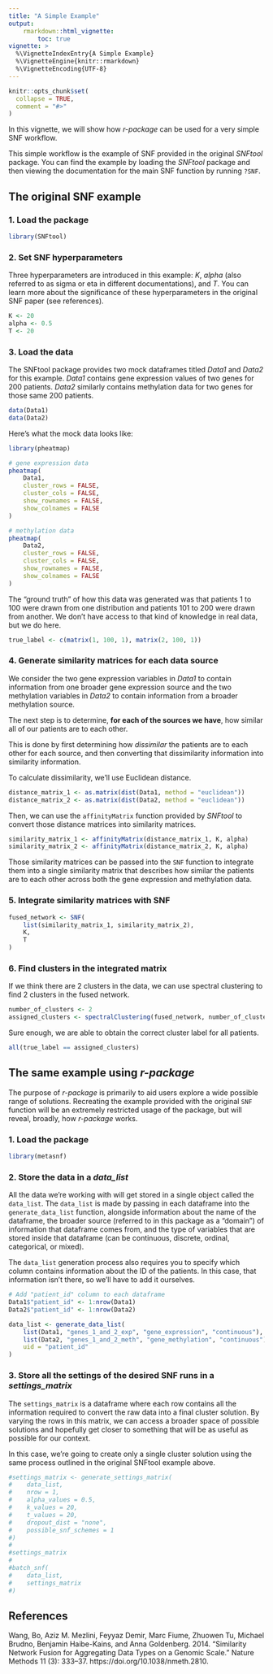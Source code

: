 ```yaml
---
title: "A Simple Example"
output:
    rmarkdown::html_vignette:
        toc: true
vignette: >
  %\VignetteIndexEntry{A Simple Example}
  %\VignetteEngine{knitr::rmarkdown}
  %\VignetteEncoding{UTF-8}
---
```


<style>
div.aside { background-color:#fff2e6; }
</style>

```r
knitr::opts_chunk$set(
  collapse = TRUE,
  comment = "#>"
)
```

In this vignette, we will show how *r-package* can be used for a very simple SNF workflow.

This simple workflow is the example of SNF provided in the original *SNFtool* package.
You can find the example by loading the *SNFtool* package and then viewing the documentation for the main SNF function by running `?SNF`.

## The original SNF example

### 1. Load the package

```r
library(SNFtool)
```

### 2. Set SNF hyperparameters

Three hyperparameters are introduced in this example: *K*, *alpha* (also referred to as sigma or eta in different documentations), and *T*.
You can learn more about the significance of these hyperparameters in the original SNF paper (see references).

```r
K <- 20
alpha <- 0.5
T <- 20
```

### 3. Load the data

The SNFtool package provides two mock dataframes titled *Data1* and *Data2* for this example.
*Data1* contains gene expression values of two genes for 200 patients.
*Data2* similarly contains methylation data for two genes for those same 200 patients.

```r
data(Data1)
data(Data2)
```

Here's what the mock data looks like:

```r
library(pheatmap)

# gene expression data
pheatmap(
    Data1,
    cluster_rows = FALSE,
    cluster_cols = FALSE,
    show_rownames = FALSE,
    show_colnames = FALSE
)

# methylation data
pheatmap(
    Data2,
    cluster_rows = FALSE,
    cluster_cols = FALSE,
    show_rownames = FALSE,
    show_colnames = FALSE
)
```

The "ground truth" of how this data was generated was that patients 1 to 100 were drawn from one distribution and patients 101 to 200 were drawn from another.
We don't have access to that kind of knowledge in real data, but we do here.

```r
true_label <- c(matrix(1, 100, 1), matrix(2, 100, 1))
```

### 4. Generate similarity matrices for each data source

We consider the two gene expression variables in *Data1* to contain information from one broader gene expression source and the two methylation variables in *Data2* to contain information from a broader methylation source.

The next step is to determine, **for each of the sources we have**, how similar all of our patients are to each other.

This is done by first determining how *dissimilar* the patients are to each other for each source, and then converting that dissimilarity information into similarity information.

To calculate dissimilarity, we'll use Euclidean distance.

```r
distance_matrix_1 <- as.matrix(dist(Data1, method = "euclidean"))
distance_matrix_2 <- as.matrix(dist(Data2, method = "euclidean"))
```

Then, we can use the `affinityMatrix` function provided by *SNFtool* to convert those distance matrices into similarity matrices.

```r
similarity_matrix_1 <- affinityMatrix(distance_matrix_1, K, alpha)
similarity_matrix_2 <- affinityMatrix(distance_matrix_2, K, alpha)
```

Those similarity matrices can be passed into the `SNF` function to integrate them into a single similarity matrix that describes how similar the patients are to each other across both the gene expression and methylation data.

### 5. Integrate similarity matrices with SNF

```r
fused_network <- SNF(
    list(similarity_matrix_1, similarity_matrix_2),
    K,
    T
)
```

### 6. Find clusters in the integrated matrix

If we think there are 2 clusters in the data, we can use spectral clustering to find 2 clusters in the fused network.

```r
number_of_clusters <- 2
assigned_clusters <- spectralClustering(fused_network, number_of_clusters)
```

Sure enough, we are able to obtain the correct cluster label for all patients.

```r
all(true_label == assigned_clusters)
```

## The same example using *r-package*

The purpose of *r-package* is primarily to aid users explore a wide possible range of solutions.
Recreating the example provided with the original `SNF` function will be an extremely restricted usage of the package, but will reveal, broadly, how *r-package* works.

### 1. Load the package

```r
library(metasnf)
```

### 2. Store the data in a *data_list*

All the data we're working with will get stored in a single object called the `data_list`.
The `data_list` is made by passing in each dataframe into the `generate_data_list` function, alongside information about the name of the dataframe, the broader source (referred to in this package as a "domain") of information that dataframe comes from, and the type of variables that are stored inside that dataframe (can be continuous, discrete, ordinal, categorical, or mixed).

The `data_list` generation process also requires you to specify which column contains information about the ID of the patients.
In this case, that information isn't there, so we'll have to add it ourselves.

```r
# Add "patient_id" column to each dataframe
Data1$"patient_id" <- 1:nrow(Data1)
Data2$"patient_id" <- 1:nrow(Data2)

data_list <- generate_data_list(
    list(Data1, "genes_1_and_2_exp", "gene_expression", "continuous"),
    list(Data2, "genes_1_and_2_meth", "gene_methylation", "continuous"),
    uid = "patient_id"
)

```

### 3. Store all the settings of the desired SNF runs in a *settings_matrix*

The `settings_matrix` is a dataframe where each row contains all the information required to convert the raw data into a final cluster solution.
By varying the rows in this matrix, we can access a broader space of possible solutions and hopefully get closer to something that will be as useful as possible for our context.

In this case, we're going to create only a single cluster solution using the same process outlined in the original SNFtool example above.

```r

#settings_matrix <- generate_settings_matrix(
#    data_list,
#    nrow = 1,
#    alpha_values = 0.5,
#    k_values = 20,
#    t_values = 20,
#    dropout_dist = "none",
#    possible_snf_schemes = 1
#)
#
#settings_matrix
#
#batch_snf(
#    data_list,
#    settings_matrix
#)

```

## References

Wang, Bo, Aziz M. Mezlini, Feyyaz Demir, Marc Fiume, Zhuowen Tu, Michael Brudno, Benjamin Haibe-Kains, and Anna Goldenberg. 2014. “Similarity Network Fusion for Aggregating Data Types on a Genomic Scale.” Nature Methods 11 (3): 333–37. https://doi.org/10.1038/nmeth.2810.
